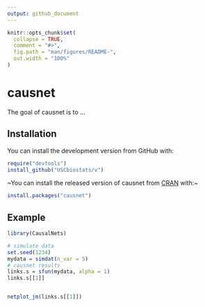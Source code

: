 ```yaml
---
output: github_document
---
```


<!-- README.md is generated from README.Rmd. Please edit that file -->

```r
knitr::opts_chunk$set(
  collapse = TRUE,
  comment = "#>",
  fig.path = "man/figures/README-",
  out.width = "100%"
)
```

# causnet

<!-- badges: start -->
<!-- badges: end -->

The goal of causnet is to ...

## Installation

You can install the development version from GitHub with:

```r
require("devtools")
install_github("USCbiostats/v")
```


~You can install the released version of causnet from [CRAN](https://CRAN.R-project.org) with:~

``` r
install.packages("causnet")
```

## Example

```r
library(CausalNets)

# simulate data
set.seed(1234)
mydata = simdat(n_var = 5)
# causnet results
links.s = sfun(mydata, alpha = 1)
links.s[[1]]


netplot_jm(links.s[[1]])
```



